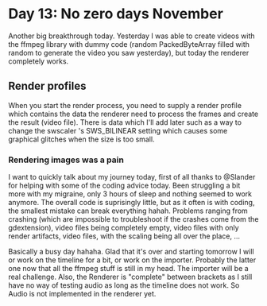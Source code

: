 # Day 13: No zero days November

Another big breakthrough today. Yesterday I was able to create videos with the ffmpeg library with dummy code (random PackedByteArray filled with random to generate the video you saw yesterday), but today the renderer completely works.

## Render profiles

When you start the render process, you need to supply a render profile which contains the data the renderer need to process the frames and create the result (video file). There is data which I'll add later such as a way to change the swscaler 's SWS_BILINEAR setting which causes some graphical glitches when the size is too small.

### Rendering images was a pain

I want to quickly talk about my journey today, first of all thanks to @Slander for helping with some of the coding advice today. Been struggling a bit more with my migraine, only 3 hours of sleep and nothing seemed to work anymore. The overall code is suprisingly little, but as it often is with coding, the smallest mistake can break everything hahah. Problems ranging from crashing (which are impossible to troubleshoot if the crashes come from the gdextension), video files being completely empty, video files with only render artifacts, video files, with the scaling being all over the place, ...

Basically a busy day hahaha. Glad that it's over and starting tomorrow I will or work on the timeline for a bit, or work on the importer. Probably the latter one now that all the ffmpeg stuff is still in my head. The importer will be a real challenge. Also, the Renderer is "complete" between brackets as I still have no way of testing audio as long as the timeline does not work. So Audio is not implemented in the renderer yet.
